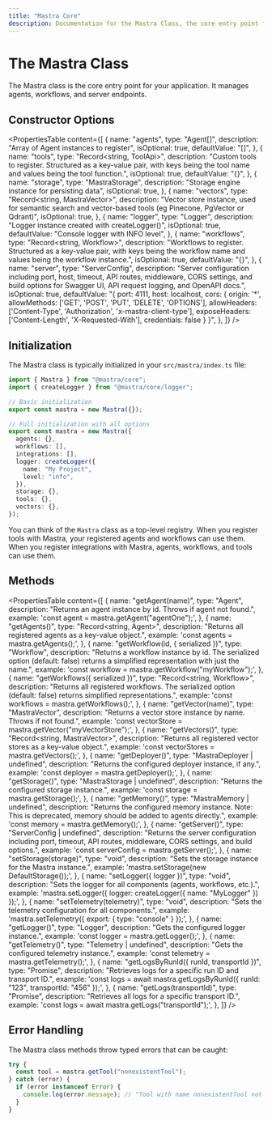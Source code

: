 ```yaml
---
title: "Mastra Core"
description: Documentation for the Mastra Class, the core entry point for managing agents, workflows, and server endpoints.
---
```


# The Mastra Class

The Mastra class is the core entry point for your application. It manages agents, workflows, and server endpoints.

## Constructor Options

<PropertiesTable
  content={[
    {
      name: "agents",
      type: "Agent[]",
      description: "Array of Agent instances to register",
      isOptional: true,
      defaultValue: "[]",
    },
    {
      name: "tools",
      type: "Record<string, ToolApi>",
      description:
        "Custom tools to register. Structured as a key-value pair, with keys being the tool name and values being the tool function.",
      isOptional: true,
      defaultValue: "{}",
    },
    {
      name: "storage",
      type: "MastraStorage",
      description: "Storage engine instance for persisting data",
      isOptional: true,
    },
    {
      name: "vectors",
      type: "Record<string, MastraVector>",
      description:
        "Vector store instance, used for semantic search and vector-based tools (eg Pinecone, PgVector or Qdrant)",
      isOptional: true,
    },
    {
      name: "logger",
      type: "Logger",
      description: "Logger instance created with createLogger()",
      isOptional: true,
      defaultValue: "Console logger with INFO level",
    },
    {
      name: "workflows",
      type: "Record<string, Workflow>",
      description: "Workflows to register. Structured as a key-value pair, with keys being the workflow name and values being the workflow instance.",
      isOptional: true,
      defaultValue: "{}",
    },
    {
      name: "server",
      type: "ServerConfig",
      description: "Server configuration including port, host, timeout, API routes, middleware, CORS settings, and build options for Swagger UI, API request logging, and OpenAPI docs.",
      isOptional: true,
      defaultValue: "{ port: 4111, host: localhost,  cors: { origin: '*', allowMethods: ['GET', 'POST', 'PUT', 'DELETE', 'OPTIONS'], allowHeaders: ['Content-Type', 'Authorization', 'x-mastra-client-type'], exposeHeaders: ['Content-Length', 'X-Requested-With'], credentials: false } }",
    },
  ]}
/>

## Initialization

The Mastra class is typically initialized in your `src/mastra/index.ts` file:

```typescript copy filename=src/mastra/index.ts
import { Mastra } from "@mastra/core";
import { createLogger } from "@mastra/core/logger";

// Basic initialization
export const mastra = new Mastra({});

// Full initialization with all options
export const mastra = new Mastra({
  agents: {},
  workflows: [],
  integrations: [],
  logger: createLogger({
    name: "My Project",
    level: "info",
  }),
  storage: {},
  tools: {},
  vectors: {},
});
```

You can think of the `Mastra` class as a top-level registry. When you register tools with Mastra, your registered agents and workflows can use them. When you register integrations with Mastra, agents, workflows, and tools can use them.

## Methods

<PropertiesTable
  content={[
    {
      name: "getAgent(name)",
      type: "Agent",
      description:
        "Returns an agent instance by id. Throws if agent not found.",
      example: 'const agent = mastra.getAgent("agentOne");',
    },
    {
      name: "getAgents()",
      type: "Record<string, Agent>",
      description:
        "Returns all registered agents as a key-value object.",
      example: 'const agents = mastra.getAgents();',
    },
    {
      name: "getWorkflow(id, { serialized })",
      type: "Workflow",
      description:
        "Returns a workflow instance by id. The serialized option (default: false) returns a simplified representation with just the name.",
      example: 'const workflow = mastra.getWorkflow("myWorkflow");',
    },
    {
      name: "getWorkflows({ serialized })",
      type: "Record<string, Workflow>",
      description:
        "Returns all registered workflows. The serialized option (default: false) returns simplified representations.",
      example: 'const workflows = mastra.getWorkflows();',
    },
    {
      name: "getVector(name)",
      type: "MastraVector",
      description:
        "Returns a vector store instance by name. Throws if not found.",
      example: 'const vectorStore = mastra.getVector("myVectorStore");',
    },
    {
      name: "getVectors()",
      type: "Record<string, MastraVector>",
      description:
        "Returns all registered vector stores as a key-value object.",
      example: 'const vectorStores = mastra.getVectors();',
    },
    {
      name: "getDeployer()",
      type: "MastraDeployer | undefined",
      description:
        "Returns the configured deployer instance, if any.",
      example: 'const deployer = mastra.getDeployer();',
    },
    {
      name: "getStorage()",
      type: "MastraStorage | undefined",
      description:
        "Returns the configured storage instance.",
      example: 'const storage = mastra.getStorage();',
    },
    {
      name: "getMemory()",
      type: "MastraMemory | undefined",
      description:
        "Returns the configured memory instance. Note: This is deprecated, memory should be added to agents directly.",
      example: 'const memory = mastra.getMemory();',
    },
    {
      name: "getServer()",
      type: "ServerConfig | undefined",
      description:
        "Returns the server configuration including port, timeout, API routes, middleware, CORS settings, and build options.",
      example: 'const serverConfig = mastra.getServer();',
    },
    {
      name: "setStorage(storage)",
      type: "void",
      description:
        "Sets the storage instance for the Mastra instance.",
      example: 'mastra.setStorage(new DefaultStorage());',
    },
    {
      name: "setLogger({ logger })",
      type: "void",
      description:
        "Sets the logger for all components (agents, workflows, etc.).",
      example: 'mastra.setLogger({ logger: createLogger({ name: "MyLogger" }) });',
    },
    {
      name: "setTelemetry(telemetry)",
      type: "void",
      description:
        "Sets the telemetry configuration for all components.",
      example: 'mastra.setTelemetry({ export: { type: "console" } });',
    },
    {
      name: "getLogger()",
      type: "Logger",
      description:
        "Gets the configured logger instance.",
      example: 'const logger = mastra.getLogger();',
    },
    {
      name: "getTelemetry()",
      type: "Telemetry | undefined",
      description:
        "Gets the configured telemetry instance.",
      example: 'const telemetry = mastra.getTelemetry();',
    },
    {
      name: "getLogsByRunId({ runId, transportId })",
      type: "Promise<any>",
      description:
        "Retrieves logs for a specific run ID and transport ID.",
      example: 'const logs = await mastra.getLogsByRunId({ runId: "123", transportId: "456" });',
    },
    {
      name: "getLogs(transportId)",
      type: "Promise<any>",
      description:
        "Retrieves all logs for a specific transport ID.",
      example: 'const logs = await mastra.getLogs("transportId");',
    },
  ]}
/>

## Error Handling

The Mastra class methods throw typed errors that can be caught:

```typescript copy
try {
  const tool = mastra.getTool("nonexistentTool");
} catch (error) {
  if (error instanceof Error) {
    console.log(error.message); // "Tool with name nonexistentTool not found"
  }
}
```
